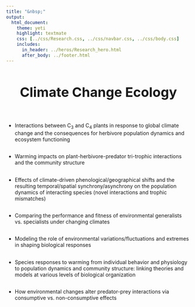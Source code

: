 ```yaml
---
title: "&nbsp;"
output:
  html_document:
    theme: yeti
    highlight: textmate
    css: [../css/Research.css, ../css/navbar.css, ../css/body.css]
    includes:
      in_header: ../heros/Research_hero.html
      after_body: ../footer.html
---
```


<style>
h1 {text-align: center !important; 
   font-weight: bold !important; 
   font-size: 36px !important;
   line-height: 1.5em;}
   
h2 {font-weight: bold !important;} 
   
.External_link{
  border-radius: 5px;
  border: none;
  text-align: center;
  text-decoration: none;
  display: inline-block;
  width: 60px;
}
</style>

# Climate Change Ecology

<br>

* Interactions between C~3~ and C~4~ plants in response to global climate change and the consequences for herbivore population dynamics and ecosystem functioning

<div style="height: 0.1em;"></div>

* Warming impacts on plant-herbivore-predator tri-trophic interactions and the community structure

<div style="height: 0.1em;"></div>

* Effects of climate-driven phenological/geographical shifts and the resulting temporal/spatial synchrony/asynchrony on the population dynamics of interacting species (novel interactions and trophic mismatches)

<div style="height: 0.1em;"></div>

* Comparing the performance and fitness of environmental generalists vs. specialists under changing climates

<div style="height: 0.1em;"></div>

* Modeling the role of environmental variations/fluctuations and extremes in shaping biological responses

<div style="height: 0.1em;"></div>

* Species responses to warming from individual behavior and physiology to population dynamics and community structure: linking theories and models at various levels of biological organization

<div style="height: 0.1em;"></div>

* How environmental changes alter predator-prey interactions via consumptive vs. non-consumptive effects

